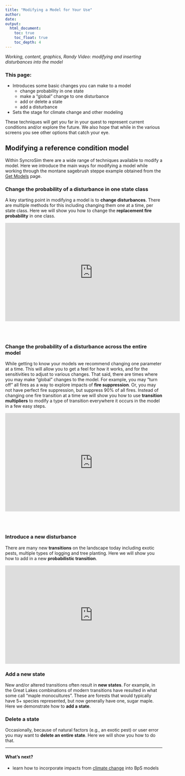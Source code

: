 ```yaml
---
title: "Modifying a Model for Your Use"
author:
date: 
output:
  html_document:
    toc: true
    toc_float: true
    toc_depth: 4
---
```


*Working, content, graphics, Randy Video: modifying and inserting disturbances into the model*

### This page:

+ Introduces some basic changes you can make to a model
    + change probability in one state
    + make a "global" change to one disturbance
    + add or delete a state
    + add a disturbance
+ Sets the stage for climate change and other modeling

These techniques will get you far in your quest to represent current conditions and/or explore the future. We also hope that while in the various screens you see other options that catch your eye.

## Modifying a reference condition model
Within SyncroSim there are a wide range of techniques available to modify a model. Here we introduce the main ways for modifying a model while working through the montane sagebrush steppe example obtained from the [Get Models](./Getmodels.html) page.  

### Change the probability of a disturbance in one state class
A key starting point in modifying a model is to **change disturbances**.  There are multiple methods for this including changing them one at a time, per state class. Here we will show you how to change the **replacement fire probability** in one class.  

<center>
<iframe width="560" height="315" src="https://www.youtube.com/embed/GxxeSp0mzvA" frameborder="0" allow="accelerometer; autoplay; encrypted-media; gyroscope; picture-in-picture" allowfullscreen></iframe>
</center>

<br>
<br>

### Change the probability of a disturbance across the entire model
While getting to know your models we recommend changing one parameter at a time. This will allow you to get a feel for how it works, and for the sensitivities to adjust to various changes. That said, there are times where you may make "global" changes to the model. For example, you may "turn off" all fires as a way to explore impacts of **fire suppression**. Or, you may not have perfect fire suppression, but suppress 90% of all fires. Instead of changing one fire transition at a time we will show you how to use **transition multipliers** to modify a type of transition everywhere it occurs in the model in a few easy steps. 

<center>

<iframe width="560" height="315" src="https://www.youtube.com/embed/75PogiK56GU" frameborder="0" allow="accelerometer; autoplay; encrypted-media; gyroscope; picture-in-picture" allowfullscreen></iframe>
</center>
<br>
<br>

### Introduce a new disturbance
There are many new **transitions** on the landscape today including exotic pests, multiple types of logging and tree planting. Here we will show you how to add in a new **probabilistic transition**. 

<center>
<iframe width="560" height="315" src="https://www.youtube.com/embed/YgTCwCabojo" frameborder="0" allow="accelerometer; autoplay; encrypted-media; gyroscope; picture-in-picture" allowfullscreen></iframe>
</center>


### Add a new state 
New and/or altered transitions often result in **new states**. For example, in the Great Lakes combinations of modern transitions have resulted in what some call "maple monocultures". These are forests that would typically have 5+ species represented, but now generally have one, sugar maple. Here we demonstrate how to **add a state**.

### Delete a state
Occasionally, because of natural factors (e.g., an exotic pest) or user error you may want to **delete an entire state**. Here we will show you how to do that.  

________________


#### What's next?
+ learn how to incorporate impacts from [climate change](./climateChange.html) into BpS models
